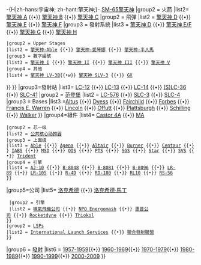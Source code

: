 -{H|zh-hans:宇宙神; zh-hant:擎天神;}-
{{Navbox
|title = 擎天神火箭
|name = 擎天神火箭
|state = {{{state|<includeonly>autocollapse</includeonly><noinclude>uncollapsed</noinclude>}}}
|image = [[Image:Atlas-F.jpg|130px]]
|group1 = 主要條目
|list1 = [[擎天神系列運載火箭|擎天神家族]] {{•}} [[擎天神飛彈|SM-65擎天神]]
|group2 = 火箭
|list2=
{{Navbox subgroup
|group1 = 原型
|list1 = [[MX-774]] {{•}} [[SM-65A 擎天神|擎天神 A]] {{•}} [[SM-65B 擎天神|擎天神 B]] {{•}} [[SM-65C 擎天神|擎天神 C]]
|group2 = 飛彈
|list2 = [[SM-65D 擎天神|擎天神 D]] {{•}} [[SM-65E 擎天神|擎天神 E]] {{•}} [[SM-65F 擎天神|擎天神 F]]
|group3 = 發射系統
|list3 =
{{Navbox subgroup
 |group1 = 字母代號
 |list1 = [[SM-65B 擎天神|擎天神 B]] {{•}} [[SM-65D 擎天神|擎天神 D]] {{•}} [[擎天神 E/F]] {{•}} [[擎天神 G]] {{•}} [[擎天神 H]]
 |group2 = Upper Stages
 |list2 = [[擎天神-Able]] {{•}} [[擎天神-愛琴娜]] {{•}} [[擎天神-半人馬]]
 |group3 = 數字編號
 |list3 = [[擎天神一號運載火箭|擎天神 I]] {{•}} [[擎天神二號運載火箭|擎天神 II]] {{•}} [[擎天神三號運載火箭|擎天神 III]] {{•}} [[擎天神五號運載火箭|擎天神 V]]
 |group4 = 其他
 |list4 = [[擎天神 LV-3B]]{{•w}} [[擎天神 SLV-3]] {{•}} [[Galaxy Express (GX)|GX]]
}}
}}
|group3=發射站
|list3=
{{Navbox subgroup
|group1 = [[卡納維爾角空軍站|卡納維爾角]]
|list1 = [[卡纳维拉尔角空军基地11号发射台|LC-11]] {{•}} [[卡纳维拉尔角空军基地12号发射台|LC-12]] {{•}} [[卡纳维拉尔角空军基地13号发射台|LC-13]] {{•}} [[卡纳维拉尔角空军基地14号发射台|LC-14]] {{•}} [[Cape Canaveral Air Force Station Space Launch Complex 36|(S)LC-36]] {{•}} [[卡纳维拉尔角空军基地41号航天发射台|SLC-41]]
|group2 = [[范登堡空軍基地|范登堡]]
|list2 =  [[Vandenberg AFB Launch Complex 576|LC-576]] {{•}} [[Vandenberg AFB Space Launch Complex 3|SLC-3]] {{•}} [[Vandenberg AFB Space Launch Complex 4|SLC-4]]
|group3 = Bases
|list3 =[[Altus Air Force Base|Altus]] {{•}} [[Dyess Air Force Base|Dyess]] {{•}} [[Fairchild Air Force Base|Fairchild]] {{•}} [[Forbes Air Force Base|Forbes]] {{•}} [[F. E. Warren Air Force Base|Francis E. Warren]] {{•}} [[Lincoln Air Force Base|Lincoln]] {{•}} [[奥佛特空军基地|Offutt]] {{•}} [[Plattsburgh Air Force Base|Plattsburgh]] {{•}} [[Salina Municipal Airport |Schilling]] {{•}} [[Walker Air Force Base|Walker]]
}}
|group4=組件
|list4={{Navbox subgroup
 |group1 = 助推器
 |list1 = [[Aerojet SRM]] {{•}} [[Castor (rocket stage)|Castor 4A]] {{•}} [[MA (rocket stage)|MA]]
 |group2 = 芯一级
 |list2 = [[公共核心助推器]]
 |group3 = 上面级
 |list3 = [[Able (rocket stage)|Able]] {{•}} [[RM-81 Agena|Agena]] {{•}} [[Altair (rocket stage)|Altair]] {{•}} [[Burner (rocket stage)|Burner]] {{•}} [[半人马座火箭|Centaur]] {{•}} [[IABS]] {{•}} [[MSD (rocket stage)|MSD]] {{•}} [[OIS (rocket stage)|OIS]] {{•}} [[PTS (rocket stage)|PTS]] {{•}} [[SGS (rocket stage)|SGS]] {{•}} [[Star (rocket stage)|Star]] {{•}} [[SVS (rocket stage)|SVS]] {{•}} [[Trident (rocket stage)|Trident]]
 |group4 = 引擎
 |list4 = [[AJ-10]] {{•}} [[Bell 8048|B-8048]] {{•}} [[Bell 8081|B-8081]] {{•}} [[Bell 8081|B-8096]] {{•}} [[LR-89]] {{•}} [[LR-105]] {{•}} [[R-4D]] {{•}} [[RD-180火箭发动机|RD-180]] {{•}} [[RL10火箭发动机|RL10]] {{•}} [[RS-56]]
 }}
|group5=公司
|list5={{Navbox subgroup
 |group1=製造商
 |list1 = {{Navbox subgroup
  |group1 = 火箭
  |list1 = [[康維爾]] {{•}} [[通用動力]] {{•}} [[洛克希德]] {{•}} [[洛克希德·馬丁]]
  |group2 = 引擎
  |list2 = [[噴氣飛機公司]] {{•}} [[动力机械科研生产联合体|NPO Energomash]] {{•}} [[惠普公司]] {{•}} [[Rocketdyne]] {{•}} [[Thiokol]]
 }}
 |group2 = [[Launch Service Provider|LSPs]]
 |list2 = [[International Launch Services]] {{•}} [[聯合發射聯盟]]
 }}
|group6 = [[List of Atlas launches|發射]]
|list6 = [[List of Atlas launches (1957-1959)|1957-1959]]{{•}} [[List of Atlas launches (1960-1969)|1960-1969]]{{•}} [[List of Atlas launches (1970-1979)|1970-1979]]{{•}} [[List of Atlas launches (1980-1989)|1980-1989]]{{•}} [[List of Atlas launches (1990-1999)|1990-1999]]{{•}} [[List of Atlas launches (2000-2009)|2000-2009]]
}}<noinclude>
{{documentation}}
</noinclude>